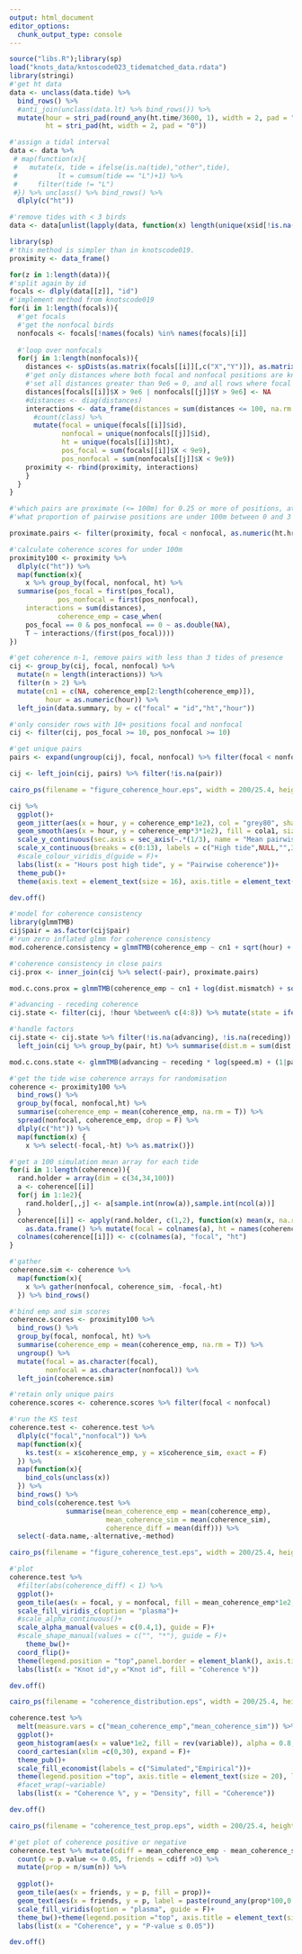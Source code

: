 ```yaml
---
output: html_document
editor_options: 
  chunk_output_type: console
---
```

```r
source("libs.R");library(sp)
load("knots_data/kntoscode023_tidematched_data.rdata")
library(stringi)
#'get ht data
data <- unclass(data.tide) %>% 
  bind_rows() %>% 
  #anti_join(unclass(data.lt) %>% bind_rows()) %>% 
  mutate(hour = stri_pad(round_any(ht.time/3600, 1), width = 2, pad = "0"),
         ht = stri_pad(ht, width = 2, pad = "0"))

#'assign a tidal interval
data <- data %>% 
 # map(function(x){
 #   mutate(x, tide = ifelse(is.na(tide),"other",tide),
 #          lt = cumsum(tide == "L")+1) %>% 
 #     filter(tide != "L")
 #}) %>% unclass() %>% bind_rows() %>% 
  dlply(c("ht"))

#'remove tides with < 3 birds
data <- data[unlist(lapply(data, function(x) length(unique(x$id[!is.na(x$id)])))) > 2]
```

```r
library(sp)
#'this method is simpler than in knotscode019.
proximity <- data_frame()

for(z in 1:length(data)){
#'split again by id
focals <- dlply(data[[z]], "id")  
#'implement method from knotscode019
for(i in 1:length(focals)){
  #'get focals
  #'get the nonfocal birds
  nonfocals <- focals[!names(focals) %in% names(focals)[i]]
  
  #'loop over nonfocals
  for(j in 1:length(nonfocals)){
    distances <- spDists(as.matrix(focals[[i]][,c("X","Y")]), as.matrix(nonfocals[[j]][,c("X","Y")]), diagonal = T)
    #'get only distances where both focal and nonfocal positions are known
    #'set all distances greater than 9e6 = 0, and all rows where focal pos and all cols where nonfocal pos are > 9e6
    distances[focals[[i]]$X > 9e6 | nonfocals[[j]]$Y > 9e6] <- NA
    #distances <- diag(distances)
    interactions <- data_frame(distances = sum(distances <= 100, na.rm = T)) %>%
      #count(class) %>% 
      mutate(focal = unique(focals[[i]]$id), 
             nonfocal = unique(nonfocals[[j]]$id), 
             ht = unique(focals[[i]]$ht),
             pos_focal = sum(focals[[i]]$X < 9e9), 
             pos_nonfocal = sum(nonfocals[[j]]$X < 9e9))
    proximity <- rbind(proximity, interactions)
    }
  }
}
```

```r
#'which pairs are proximate (<= 100m) for 0.25 or more of positions, at <= 3 hours after high tide
#'what proportion of pairwise positions are under 100m between 0 and 3 hours after high tide, and which pairs have a proportion of 0.25 or more?

proximate.pairs <- filter(proximity, focal < nonfocal, as.numeric(ht.hr) <=5, pos_focal > 10, pos_nonfocal > 10) %>% group_by(focal, nonfocal) %>% summarise(prop.proximity = mean(distances/pos_focal)) %>% filter(prop.proximity >= 0.25) %>% ungroup() %>% mutate(pair = 1:nrow(.))
```


```r
#'calculate coherence scores for under 100m
proximity100 <- proximity %>%
  dlply(c("ht")) %>% 
  map(function(x){
    x %>% group_by(focal, nonfocal, ht) %>% 
  summarise(pos_focal = first(pos_focal),
            pos_nonfocal = first(pos_nonfocal),
    interactions = sum(distances),
            coherence_emp = case_when(
    pos_focal == 0 & pos_nonfocal == 0 ~ as.double(NA),
    T ~ interactions/(first(pos_focal))))
})
```

```r
#'get coherence n-1, remove pairs with less than 3 tides of presence
cij <- group_by(cij, focal, nonfocal) %>% 
  mutate(n = length(interactions)) %>% 
  filter(n > 2) %>% 
  mutate(cn1 = c(NA, coherence_emp[2:length(coherence_emp)]),
         hour = as.numeric(hour)) %>% 
  left_join(data.summary, by = c("focal" = "id","ht","hour"))

#'only consider rows with 10+ positions focal and nonfocal
cij <- filter(cij, pos_focal >= 10, pos_nonfocal >= 10)
```

```r
#'get unique pairs
pairs <- expand(ungroup(cij), focal, nonfocal) %>% filter(focal < nonfocal) %>% ungroup() %>% mutate(pair = 1:nrow(.))

cij <- left_join(cij, pairs) %>% filter(!is.na(pair))
```

```r
cairo_ps(filename = "figure_coherence_hour.eps", width = 200/25.4, height = 200/25.4)

cij %>% 
  ggplot()+
  geom_jitter(aes(x = hour, y = coherence_emp*1e2), col = "grey80", shape = 1)+
  geom_smooth(aes(x = hour, y = coherence_emp*3*1e2), fill = cola1, size = 2)+
  scale_y_continuous(sec.axis = sec_axis(~.*(1/3), name = "Mean pairwise coherence"))+
  scale_x_continuous(breaks = c(0:13), labels = c("High tide",NULL,"",3,4,5,6,"", "Low tide","",9,10,11,"", "High tide"))+
  #scale_colour_viridis_d(guide = F)+
  labs(list(x = "Hours post high tide", y = "Pairwise coherence"))+
  theme_pub()+
  theme(axis.text = element_text(size = 16), axis.title = element_text(size = 20))

dev.off()
```


```r
#'model for coherence consistency
library(glmmTMB)
cij$pair = as.factor(cij$pair)
#'run zero inflated glmm for coherence consistency
mod.coherence.consistency = glmmTMB(coherence_emp ~ cn1 + sqrt(hour) + (1|pair) + (1|ht), data = cij, family = binomial, ziformula = ~1)
```

```r
#'coherence consistency in close pairs
cij.prox <- inner_join(cij %>% select(-pair), proximate.pairs)

mod.c.cons.prox = glmmTMB(coherence_emp ~ cn1 + log(dist.mismatch) + sqrt(hour) + (1|ht), data = cij, family = binomial, ziformula = ~coherence_emp)
```

```r
#'advancing - receding coherence
cij.state <- filter(cij, !hour %between% c(4:8)) %>% mutate(state = ifelse(hour < 4, "receding","advancing")) %>% group_by(pair, state, ht) %>% summarise(c = mean(coherence_emp)) %>% spread(state, c)

#'handle factors
cij.state <- cij.state %>% filter(!is.na(advancing), !is.na(receding)) %>% 
  left_join(cij %>% group_by(pair, ht) %>% summarise(dist.m = sum(dist.mismatch), speed.m = mean(speed.mismatch, na.rm = T)))

mod.c.cons.state <- glmmTMB(advancing ~ receding * log(speed.m) + (1|pair)+(1|ht), data = cij.state, family = binomial, ziformula = ~1)
```


```r
#'get the tide wise coherence arrays for randomisation
coherence <- proximity100 %>% 
  bind_rows() %>% 
  group_by(focal, nonfocal,ht) %>% 
  summarise(coherence_emp = mean(coherence_emp, na.rm = T)) %>% 
  spread(nonfocal, coherence_emp, drop = F) %>% 
  dlply(c("ht")) %>%
  map(function(x) {
    x %>% select(-focal,-ht) %>% as.matrix()})

#'get a 100 simulation mean array for each tide
for(i in 1:length(coherence)){
  rand.holder = array(dim = c(34,34,100))
  a <- coherence[[i]]
  for(j in 1:1e2){
    rand.holder[,,j] <- a[sample.int(nrow(a)),sample.int(ncol(a))]
  }
  coherence[[i]] <- apply(rand.holder, c(1,2), function(x) mean(x, na.rm = T)) %>% 
    as.data.frame() %>% mutate(focal = colnames(a), ht = names(coherence)[i])
  colnames(coherence[[i]]) <- c(colnames(a), "focal", "ht")
}

#'gather
coherence.sim <- coherence %>% 
  map(function(x){
    x %>% gather(nonfocal, coherence_sim, -focal,-ht)
  }) %>% bind_rows()
```

```r
#'bind emp and sim scores
coherence.scores <- proximity100 %>% 
  bind_rows() %>% 
  group_by(focal, nonfocal, ht) %>% 
  summarise(coherence_emp = mean(coherence_emp, na.rm = T)) %>% 
  ungroup() %>% 
  mutate(focal = as.character(focal),
         nonfocal = as.character(nonfocal)) %>% 
  left_join(coherence.sim)

#'retain only unique pairs
coherence.scores <- coherence.scores %>% filter(focal < nonfocal)
```

```r
#'run the KS test
coherence.test <- coherence.test %>% 
  dlply(c("focal","nonfocal")) %>% 
  map(function(x){
    ks.test(x = x$coherence_emp, y = x$coherence_sim, exact = F)
  }) %>% 
  map(function(x){
    bind_cols(unclass(x))
  }) %>% 
  bind_rows() %>% 
  bind_cols(coherence.test %>%
              summarise(mean_coherence_emp = mean(coherence_emp),
                        mean_coherence_sim = mean(coherence_sim),
                        coherence_diff = mean(diff))) %>% 
  select(-data.name,-alternative,-method)
```

```r
cairo_ps(filename = "figure_coherence_test.eps", width = 200/25.4, height = 200/25.4)

#'plot
coherence.test %>% 
  #filter(abs(coherence_diff) < 1) %>% 
  ggplot()+
  geom_tile(aes(x = focal, y = nonfocal, fill = mean_coherence_emp*1e2, alpha = p.value<=0.05), col = "white", lwd = 0.2)+
  scale_fill_viridis_c(option = "plasma")+
  #scale_alpha_continuous()+
  scale_alpha_manual(values = c(0.4,1), guide = F)+
  #scale_shape_manual(values = c("", "*"), guide = F)+
    theme_bw()+
  coord_flip()+
  theme(legend.position = "top",panel.border = element_blank(), axis.ticks.length = unit(2,"mm"), axis.text.x = element_text(angle = 30), axis.title = element_text(size = 20), legend.title = element_text(size = 20))+
  labs(list(x = "Knot id",y ="Knot id", fill = "Coherence %"))

dev.off()
```

```r
cairo_ps(filename = "coherence_distribution.eps", width = 200/25.4, height = 200/25.4, fallback_resolution = 600)

coherence.test %>% 
  melt(measure.vars = c("mean_coherence_emp","mean_coherence_sim")) %>% 
  ggplot()+
  geom_histogram(aes(x = value*1e2, fill = rev(variable)), alpha = 0.8, bins = 30, position = "identity")+
  coord_cartesian(xlim =c(0,30), expand = F)+
  theme_pub()+
  scale_fill_economist(labels = c("Simulated","Empirical"))+
  theme(legend.position ="top", axis.title = element_text(size = 20), legend.title = element_text(size = 20), legend.text = element_text(size = 15), axis.text = element_text(size = 12))+
  #facet_wrap(~variable)
  labs(list(x = "Coherence %", y = "Density", fill = "Coherence"))

dev.off()
```

```r
cairo_ps(filename = "coherence_test_prop.eps", width = 200/25.4, height = 200/25.4, fallback_resolution = 600)

#'get plot of coherence positive or negative
coherence.test %>% mutate(cdiff = mean_coherence_emp - mean_coherence_sim) %>% filter(!is.na(cdiff)) %>% 
  count(p = p.value <= 0.05, friends = cdiff >0) %>% 
  mutate(prop = n/sum(n)) %>% 
  
  ggplot()+
  geom_tile(aes(x = friends, y = p, fill = prop))+
  geom_text(aes(x = friends, y = p, label = paste(round_any(prop*100,0.1), "%")), col = c(1,1,1,"white"), size = 12)+
  scale_fill_viridis(option = "plasma", guide = F)+
  theme_bw()+theme(legend.position ="top", axis.title = element_text(size = 20), legend.title = element_text(size = 20), legend.text = element_text(size = 10, angle = 30), axis.text = element_text(size = 12))+
  labs(list(x = "Coherence", y = "P-value ≤ 0.05"))

dev.off()
```

